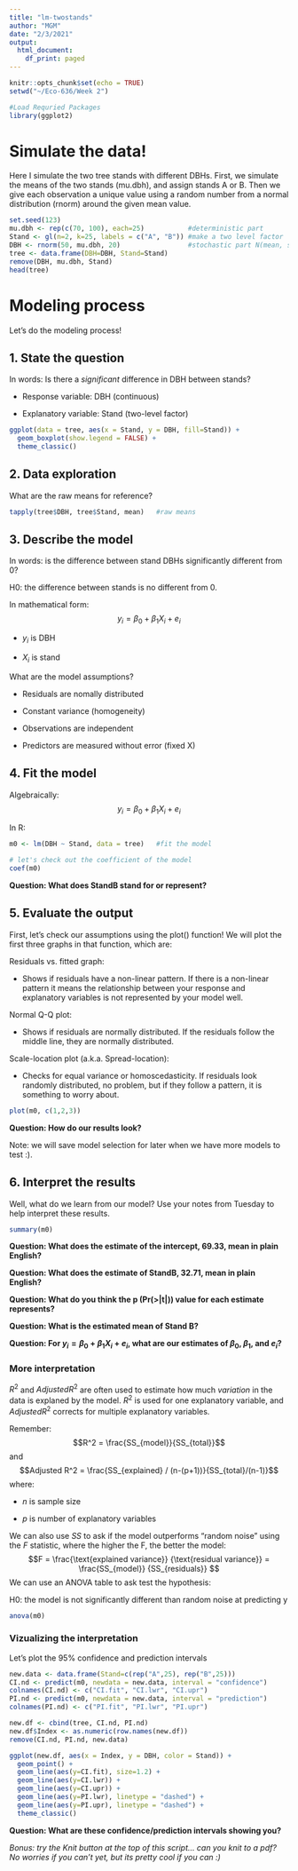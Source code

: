 ```yaml
---
title: "lm-twostands"
author: "MGM"
date: "2/3/2021"
output:
  html_document:
    df_print: paged
---
```


```r
knitr::opts_chunk$set(echo = TRUE)
setwd("~/Eco-636/Week 2")
```

```r
#Load Requried Packages
library(ggplot2)
```
# Simulate the data!

Here I simulate the two tree stands with different DBHs.  First, we simulate the means of the two stands (mu.dbh), and assign stands A or B.  Then we give each observation a unique value using a random number from a normal distribution (rnorm) around the given mean value.

```r
set.seed(123)
mu.dbh <- rep(c(70, 100), each=25)           #deterministic part
Stand <- gl(n=2, k=25, labels = c("A", "B")) #make a two level factor
DBH <- rnorm(50, mu.dbh, 20)                 #stochastic part N(mean, sigma)
tree <- data.frame(DBH=DBH, Stand=Stand)
remove(DBH, mu.dbh, Stand)
head(tree)
```

# Modeling process
Let's do the modeling process!

## 1. State the question
In words: Is there a *significant* difference in DBH between stands?

  - Response variable: DBH (continuous)
  
  - Explanatory variable: Stand (two-level factor)

```r
ggplot(data = tree, aes(x = Stand, y = DBH, fill=Stand)) +
  geom_boxplot(show.legend = FALSE) +
  theme_classic()
```

## 2. Data exploration
What are the raw means for reference?
```r
tapply(tree$DBH, tree$Stand, mean)   #raw means
```


## 3. Describe the model
In words: is the difference between stand DBHs significantly different from 0?

H0: the difference between stands is no different from 0.


In mathematical form:
$$y_i = \beta_0 + \beta_1 X_i + e_i$$

  - $y_i$ is DBH

  - $X_i$ is stand


What are the model assumptions?

  - Residuals are nomally distributed
  
  - Constant variance (homogeneity)
  
  - Observations are independent
  
  - Predictors are measured without error (fixed X)
  
## 4. Fit the model
Algebraically:
$$y_i = \beta_0 + \beta_1 X_i + e_i$$

In R:
```r
m0 <- lm(DBH ~ Stand, data = tree)   #fit the model

# let's check out the coefficient of the model
coef(m0)
```
**Question: What does StandB stand for or represent?**

## 5. Evaluate the output
First, let's check our assumptions using the plot() function!  We will plot the first three graphs in that function, which are:

Residuals vs. fitted graph:

  - Shows if residuals have a non-linear pattern.  If there is a non-linear pattern it means the relationship between your response and explanatory variables is not represented by your model well.
  
Normal Q-Q plot:

  - Shows if residuals are normally distributed. If the residuals follow the middle line, they are normally distributed.
  

Scale-location plot (a.k.a. Spread-location):

  - Checks for equal variance or homoscedasticity.  If residuals look randomly distributed, no problem, but if they follow a pattern, it is something to worry about.

```r
plot(m0, c(1,2,3))
```

**Question: How do our results look?**

Note: we will save model selection for later when we have more models to test :).

## 6. Interpret the results
Well, what do we learn from our model?  Use your notes from Tuesday to help interpret these results.
```r
summary(m0)
```
**Question: What does the estimate of the intercept, 69.33, mean in plain English?**

**Question: What does the estimate of StandB, 32.71, mean in plain English?**

**Question: What do you think the p (Pr(>|t|)) value for each estimate represents?**

**Question: What is the estimated mean of Stand B?**

**Question: For $y_i = \beta_0 + \beta_1 X_i + e_i$, what are our estimates of $\beta_0$, $\beta_1$, and $e_i$?**

### More interpretation
$R^2$ and $Adjusted R^2$ are often used to estimate how much *variation* in the data is explaned by the model. $R^2$ is used for one explanatory variable, and $Adjusted R^2$ corrects for multiple explanatory variables.

Remember:
$$R^2 = \frac{SS_{model}}{SS_{total}}$$
and
$$Adjusted R^2 = \frac{SS_{explained} / (n-(p+1))}{SS_{total}/(n-1)}$$
where:

  - $n$ is sample size
  
  - $p$ is number of explanatory variables

We can also use $SS$ to ask if the model outperforms "random noise" using the $F$ statistic, where the higher the F, the better the model:
$$F = \frac{\text{explained variance}} {\text{residual variance}} = \frac{SS_{model}} {SS_{residuals}} $$
We can use an ANOVA table to ask test the hypothesis:

H0: the model is not significantly different than random noise at predicting y
```r
anova(m0)
```


### Vizualizing the interpretation
Let's plot the 95% confidence and prediction intervals
```r
new.data <- data.frame(Stand=c(rep("A",25), rep("B",25)))
CI.nd <- predict(m0, newdata = new.data, interval = "confidence")
colnames(CI.nd) <- c("CI.fit", "CI.lwr", "CI.upr")
PI.nd <- predict(m0, newdata = new.data, interval = "prediction")
colnames(PI.nd) <- c("PI.fit", "PI.lwr", "PI.upr")

new.df <- cbind(tree, CI.nd, PI.nd)
new.df$Index <- as.numeric(row.names(new.df))
remove(CI.nd, PI.nd, new.data)

ggplot(new.df, aes(x = Index, y = DBH, color = Stand)) +
  geom_point() +
  geom_line(aes(y=CI.fit), size=1.2) +
  geom_line(aes(y=CI.lwr)) +
  geom_line(aes(y=CI.upr)) +
  geom_line(aes(y=PI.lwr), linetype = "dashed") +
  geom_line(aes(y=PI.upr), linetype = "dashed") +
  theme_classic()
```
**Question: What are these confidence/prediction intervals showing you?**


*Bonus: try the Knit button at the top of this script... can you knit to a pdf? No worries if you can't yet, but its pretty cool if you can :)*
